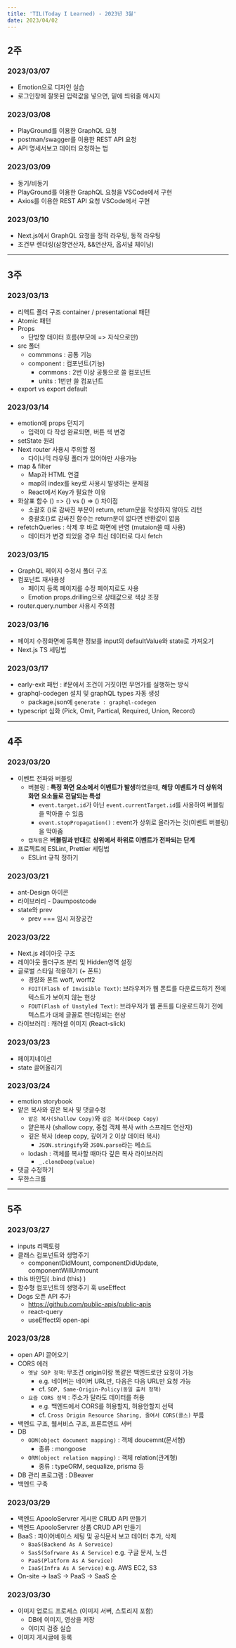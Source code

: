 ```yaml
---
title: 'TIL(Today I Learned) - 2023년 3월'
date: 2023/04/02
---
```


## 2주

### 2023/03/07

- Emotion으로 디자인 실습
- 로그인창에 잘못된 입력값을 넣으면, 밑에 띄워줄 메시지

### 2023/03/08

- PlayGround를 이용한 GraphQL 요청
- postman/swagger를 이용한 REST API 요청
- API 명세서보고 데이터 요청하는 법

### 2023/03/09

- 동기/비동기
- PlayGround를 이용한 GraphQL 요청을 VSCode에서 구현
- Axios를 이용한 REST API 요청 VSCode에서 구현

### 2023/03/10

- Next.js에서 GraphQL 요청을 정적 라우팅, 동적 라우팅
- 조건부 렌더링(삼항연산자, &&연산자, 옵셔널 체이닝)

------

## 3주

### 2023/03/13

* 리액트 폴더 구조 container / presentational 패턴
* Atomic 패턴
* Props
  * 단방향 데이터 흐름(부모에 => 자식으로만)
* src 폴더
  * commmons : 공통 기능
  * component : 컴포넌트(기능)
    * commons : 2번 이상 공통으로 쓸 컴포넌트
    * units : 1번만 쓸 컴포넌트
* export vs export default

### 2023/03/14

* emotion에 props 던지기
  * 입력이 다 작성 완료되면, 버튼 색 변경
* setState 원리
* Next router 사용시 주의할 점
  * 다이나믹 라우팅 폴더가 있어야만 사용가능
* map & filter
  * Map과 HTML 연결
  * map의 index를 key로 사용시 발생하는 문제점
  * React에서 Key가 필요한 이유
* 화살표 함수 () => {} vs () => () 차이점
  * 소괄호 ()로 감싸진 부분이 return, return문을 작성하지 않아도 리턴
  * 중괄호{}로 감싸진 함수는 return문이 없다면 반환값이 없음
* refetchQueries : 삭제 후 바로 화면에 반영 (mutaion쓸 떄 사용)
  * 데이터가 변경 되었을 경우 최신 데이터로 다시 fetch

### 2023/03/15

* GraphQL 페이지 수정시 폴더 구조
* 컴포넌트 재사용성
  * 페이지 등록 페이지를 수정 페이지로도 사용
  * Emotion props.drilling으로 상태값으로 색상 조정
* router.query.number 사용시 주의점

### 2023/03/16

* 페이지 수정화면에 등록한 정보를 input의 defaultValue와 state로 가져오기
* Next.js TS 세팅법

### 2023/03/17

* early-exit 패턴 : if문에서 조건이 거짓이면 무언가를 실행하는 방식
* graphql-codegen 설치 및 graphQL types 자동 생성
  * package.json에 `generate : graphql-codegen`
* typescript 심화 (Pick, Omit, Partical, Required, Union, Record)

------

## 4주

### 2023/03/20

* 이벤트 전파와 버블링
  * 버블링 : **특정 화면 요소에서 이벤트가 발생**하였을때, **해당 이벤트가 더 상위의 화면 요소들로 전달되는 특성**
    * `event.target.id`가 아닌 `event.currentTarget.id`를 사용하여 버블링을 막아줄 수 있음
    * `event.stopPropagation()` : event가 상위로 올라가는 것(이벤트 버블링)을 막아줌
  * `캡쳐링`은 **버블링과 반대**로 **상위에서 하위로 이벤트가 전파되는 단계**
* 프로젝트에 ESLint, Prettier 세팅법
  * ESLint 규칙 정하기

### 2023/03/21

* ant-Design 아이콘
* 라이브러리 - Daumpostcode
* state와 prev
  * prev === 임시 저장공간

### 2023/03/22

* Next.js 레이아웃 구조
* 레이아웃 폴더구조 분리 및 Hidden영역 설정
* 글로벌 스타일 적용하기 (+ 폰트)
  * 경량화 폰트 woff, worff2
  * `FOIT(Flash of Invisible Text)`: 브라우저가 웹 폰트를 다운로드하기 전에 텍스트가 보이지 않는 현상
  * `FOUT(Flash of Unstyled Text)`: 브라우저가 웹 폰트를 다운로드하기 전에 텍스트가 대체 글꼴로 렌더링되는 현상
* 라이브러리 : 캐러셀 이미지 (React-slick)

### 2023/03/23

* 페이지네이션
* state 끌어올리기

### 2023/03/24

* emotion storybook
* 얕은 복사와 깊은 복사 및 댓글수정
  * `얕은 복사(Shallow Copy)`와 `깊은 복사(Deep Copy)`
  * 얕은복사 (shallow copy,  중첩 객체 복사 with 스프레드 연산자)
  * 깊은 복사 (deep copy, 깊이가 2 이상 데이터 복사)
    * `JSON.stringify`와 `JSON.parse`라는 메소드
  * lodash : 객체를 복사할 때마다 깊은 복사 라이브러리
    * `_.cloneDeep(value)`
* 댓글 수정하기
* 무한스크롤

------

## 5주

### 2023/03/27

* inputs 리팩토링
* 클래스 컴포넌트와 생명주기
  * componentDidMount, componentDidUpdate, componentWillUnmount
* this 바인딩( .bind (this) )
* 함수형 컴포넌트의 생명주기 훅 useEffect
* Dogs 오픈 API 추가
  * https://github.com/public-apis/public-apis
  * react-query
  * useEffect와 open-api

### 2023/03/28

* open API 끌어오기
* CORS 에러
  * `옛날 SOP 정책`: 무조건 origin이랑 똑같은 백엔드로만 요청이 가능
    * e.g. 네이버는 네이버 URL만, 다음은 다음 URL만 요청 가능
    * cf. `SOP, Same-Origin-Policy(동일 출처 정책)`
  * `요즘 CORS 정책` : 주소가 달라도 데이터를 허용
    * e.g. 백엔드에서 CORS를 허용할지, 허용안할지 선택
    * cf. `Cross Origin Resource Sharing, 줄여서 CORS(콜스)` 부름
* 백엔드 구조, 웹서비스 구조, 프론트엔드 서버
* DB
  * `ODM(object document mapping)` : 객체 doucemnt(문서형)
    * 종류 : mongoose
  * `ORM(object relation mapping)` : 객체 relation(관계형)
    * 종류 : typeORM, sequalize, prisma 등
* DB 관리 프로그램 : DBeaver
* 백엔드 구축

### 2023/03/29

* 백엔드 ApooloServrer 게시판 CRUD API 만들기
* 백엔드 ApooloServrer 상품 CRUD API 만들기
* BaaS : 파이어베이스 세팅 및 공식문서 보고 데이터 추가, 삭제
  * `BaaS(Backend As A Serveice)`
  * `SasS(Sofrware As A Service)` e.g. 구글 문서, 노션
  * `PaaS(Platform As A Service)`
  * `IaaS(Infra As A Service)` e.g. AWS EC2, S3
* On-site -> IaaS -> PaaS -> SaaS 순

### 2023/03/30

* 이미지 업로드 프로세스 (이미지 서버, 스토리지 포함)
  * DB에 이미지, 영상을 저장
  * 이미지 검증 실습
* 이미지 게시글에 등록





